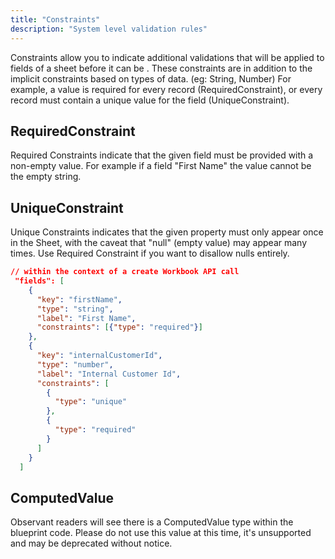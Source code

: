 ```yaml
---   
title: "Constraints"
description: "System level validation rules"
---
```

Constraints allow you to indicate additional validations that will be applied to fields of a sheet before it can be . These constraints are in addition to the implicit constraints based on types of data. (eg: String, Number) For example, a value is required for every record (RequiredConstraint), or every record must contain a unique value for the field (UniqueConstraint).

## RequiredConstraint

Required Constraints indicate that the given field must be provided with a non-empty value. For example if a field "First Name" the value cannot be the empty string.

## UniqueConstraint 

Unique Constraints indicates that the given property must only appear once in the Sheet, with the caveat that "null" (empty value) may appear many times. Use Required Constraint if you want to disallow nulls entirely.


```json
// within the context of a create Workbook API call 
 "fields": [
    {
      "key": "firstName",
      "type": "string",
      "label": "First Name",
      "constraints": [{"type": "required"}]
    },
    {
      "key": "internalCustomerId",
      "type": "number",
      "label": "Internal Customer Id",
      "constraints": [
        {
          "type": "unique"
        },
        {
          "type": "required"
        }
      ]
    }
  ]
```

## ComputedValue

Observant readers will see there is a ComputedValue type within the blueprint code. Please do not use this value at this time, it's unsupported and may be deprecated without notice.
